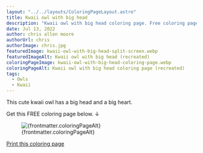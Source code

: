 ```yaml
---
layout: "../../layouts/ColoringPageLayout.astro"
title: Kwaii owl with big head
description: "Kwaii owl with big head coloring page. Free coloring page."
date: Jul 13, 2022
author: chris allen moore
authorUrl: chris
authorImage: chris.jpg
featuredImage: kwaii-owl-with-big-head-split-screen.webp
featuredImageAlt: Kwaii owl with big head (recreated)
coloringPageImage: kwaii-owl-with-big-head-coloring-page.webp
coloringPageAlt: Kwaii owl with big head coloring page (recreated)
tags:
  - Owls
  - Kwaii
---
```


This cute kwaii owl has a big head and a big heart.

Get this FREE coloring page below. ↓

<figure class="text-center mt-0">
  <img
    src={`/images/coloring-pages/${frontmatter.coloringPageImage}`}
    alt={frontmatter.coloringPageAlt}
    class="w-full"
  />
  <figcaption class="text-sm">{frontmatter.coloringPageAlt}</figcaption>
</figure>

<div class="text-center">
  <a
    target="_blank"
    href={`/images/coloring-pages/${frontmatter.coloringPageImage}/`}
    class="no-underline bg-paradiso-600 hover:bg-paradiso-700 text-white py-4 px-5 rounded-full leading-normal"
  >
    <span>Print this coloring page</span>
  </a>
</div>
